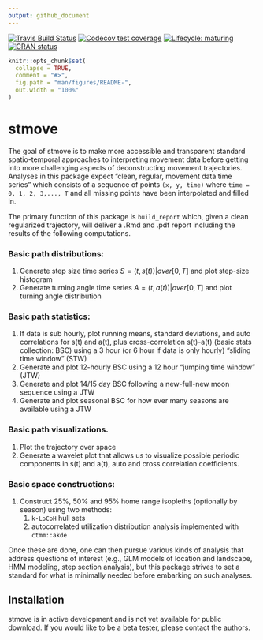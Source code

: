 ```yaml
---
output: github_document
---
```


<!-- README.md is generated from README.Rmd. Please edit that file -->

[![Travis Build Status](https://travis-ci.com/dpseidel/stmove.svg?token=ZVrezsGfh5uSAe6FpgAU&branch=master)](https://travis-ci.com/dpseidel/stmove)
[![Codecov test coverage](https://codecov.io/gh/dpseidel/stmove/branch/master/graph/badge.svg?token=A1gUYaWSSY)](https://codecov.io/gh/dpseidel/stmove)
[![Lifecycle: maturing](https://img.shields.io/badge/lifecycle-maturing-blue.svg)](https://www.tidyverse.org/lifecycle/#maturing)
[![CRAN status](https://www.r-pkg.org/badges/version/stmove)](https://cran.r-project.org/package=stmove)


```r
knitr::opts_chunk$set(
  collapse = TRUE,
  comment = "#>",
  fig.path = "man/figures/README-",
  out.width = "100%"
)
```
# stmove

The goal of stmove is to make more accessible and transparent standard spatio-temporal
approaches to interpreting movement data before getting into more challenging 
aspects of deconstructing movement trajectories.  Analyses in this package expect
“clean, regular, movement data time series” which consists of a sequence of
points `(x, y, time)` where `time = 0, 1, 2, 3,..., T` and all missing points 
have been interpolated and filled in.

The primary function of this package is `build_report` which, given a clean
regularized trajectory, will deliver a .Rmd and .pdf report including the 
results of the following computations. 

### Basic path distributions:
1. Generate step size time series $S={(t,s(t)) | over [0,T]}$ and plot step-size histogram
2. Generate turning angle time series $A={(t,a(t)) | over [0,T]}$ and plot turning angle distribution

### Basic path statistics:
1. If data is sub hourly, plot running means, standard deviations, and auto 
correlations for s(t) and a(t), plus cross-correlation s(t)-a(t) (basic stats 
collection: BSC) using a 3 hour (or 6 hour if data is only hourly) "sliding time window” (STW)
2. Generate and plot 12-hourly BSC  using a 12 hour “jumping time window” (JTW)
3. Generate and plot 14/15 day BSC following a new-full-new moon sequence using a JTW
4. Generate and plot seasonal BSC for how ever many seasons are available using a JTW

### Basic path visualizations.
1.  Plot the trajectory over space
2.  Generate a wavelet plot that allows us to visualize possible periodic 
components in s(t) and a(t), auto and cross correlation coefficients.

### Basic space constructions:
1.  Construct 25%, 50%  and 95% home range isopleths (optionally by season) using two methods: 
    1. `k-LoCoH` hull sets
    2. autocorrelated utilization distribution analysis implemented with `ctmm::akde`

Once these are done, one can then pursue various kinds of analysis that address 
questions of interest (e.g., GLM models of location and landscape, HMM modeling,
step section analysis), but this package strives to set a standard for what is 
minimally needed before embarking on such analyses.

## Installation

stmove is in active development and is not yet available for public download. If 
you would like to be a beta tester, please contact the authors. 
